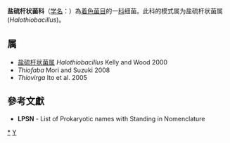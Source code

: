 {{Automatic taxobox
| taxon = Halothiobacillaceae
| authority = Kelly and Wood, 2005
| type genus = 盐硫杆状菌属<br>''Halothiobacillus''
| type genus authority = Kelly and Wood, 2000
}}
'''盐硫杆状菌科'''（[[学名|学名]]：{{lang|la|''Halothiobacillaceae''}}）為[[着色菌目|着色菌目]]的一[[科|科]]细菌。此科的模式属为盐硫杆状菌属(''Halothiobacillus'')。

==属==
* [[盐硫杆状菌属|盐硫杆状菌属]] ''Halothiobacillus'' Kelly and Wood 2000
* ''Thiofaba'' Mori and Suzuki 2008
* ''Thiovirga'' Ito et al. 2005

==參考文獻==
{{reflist}}
* '''LPSN''' - List of Prokaryotic names with Standing in Nomenclature

{{taxonbar}}

[[Category:_盐硫杆状菌科|*]]
[[Category:2005年描述的分类群|Y]]